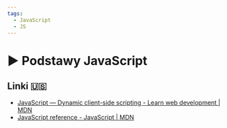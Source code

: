 ```yaml
---
tags:
  - JavaScript
  - JS
---
```



# ▶️ Podstawy JavaScript

<VimeoPlayer videoId="752142412" />

## Linki 🇺🇸

- [JavaScript — Dynamic client-side scripting - Learn web development | MDN](https://developer.mozilla.org/en-US/docs/Learn/JavaScript)
- [JavaScript reference - JavaScript | MDN](https://developer.mozilla.org/en-US/docs/Web/JavaScript/Reference)
